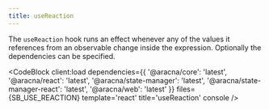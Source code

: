 ```yaml
---
title: useReaction
---
```



The `useReaction` hook runs an effect whenever any of the values it references from an observable change inside the expression.
Optionally the dependencies can be specified.

<CodeBlock
  client:load
  dependencies={{
    '@aracna/core': 'latest',
    '@aracna/react': 'latest',
    '@aracna/state-manager': 'latest',
    '@aracna/state-manager-react': 'latest',
    '@aracna/web': 'latest'
  }}
  files={SB_USE_REACTION}
  template='react'
  title='useReaction'
  console
/>
